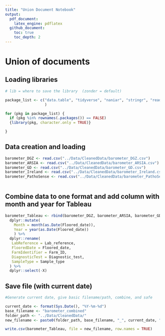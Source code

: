 ```yaml
---
title: "Union Document Notebook"
output: 
  pdf_document:
    latex_engine: pdflatex
  github_document:
    toc: true
    toc_depth: 2
---
```


# Union of documents

## Loading libraries

```r

# lib = where to save the library  (zonder = default)

package_list <- c("data.table", "tidyverse", "naniar", "stringr", "readr",  "dplyr", "magrittr", "readxl", "writexl", "sjmisc", "tidyr", "rmarkdown"
                  )

for (pkg in package_list) {
  if (pkg %in% rownames(.packages()) == FALSE)
  {library(pkg, character.only = TRUE)}

}
```

## Data creation and loading


```r

barometer_DGZ <- read.csv("../Data/CleanedData/barometer_DGZ.csv")
barometer_ARSIA <- read.csv("../Data/CleanedData/barometer_ARSIA.csv")
barometer_GD <- read.csv("../Data/CleanedData/barometer_GD.csv")
barometer_Ireland <- read.csv("../Data/CleanedData/barometer_Ireland.csv")
barometer_PathoSense <- read.csv("../Data/CleanedData/barometer_PathoSense.csv")
                                


```

## Combine data to one format and add column with month and year for Tableau 

```r
barometer_Tableau <- rbind(barometer_DGZ, barometer_ARSIA, barometer_GD, barometer_Ireland, barometer_PathoSense) %>% 
  dplyr::mutate(
    Month = month(as.Date(Floored_date)),
    Year = year(as.Date(Floored_date))
    ) %>%
  dplyr::rename(
   LabReference = Lab_reference,
   FlooredDate = Floored_date,
   FarmIdentifier = Farm_ID, 
   DiagnosticTest = Diagnostic_test,
   SampleType = Sample_type
  ) %>%
  dplyr::select(-X)

```

## Save file (with current date)

```r
#Generate current date, give basic filename/path, combine, and safe 

current_date <- format(Sys.Date(), "%Y-%m-%d")
base_filename <- "barometer_combined"
folder_path <- "../Data/CleanedData/"
new_filename <- paste0(folder_path, base_filename, "_", current_date, ".csv")

write.csv(barometer_Tableau, file = new_filename, row.names = TRUE) 

```
